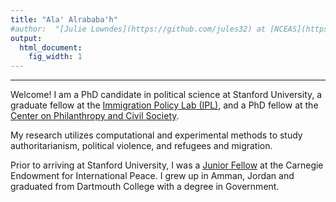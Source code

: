 ```yaml
---
title: "Ala' Alrababa'h"
#author:  "[Julie Lowndes](https://github.com/jules32) at [NCEAS](https://www.nceas.ucsb.edu/), 12/14/16"
output:
  html_document:
    fig_width: 1
---
```


----

Welcome! I am a PhD candidate in political science at Stanford University, a graduate fellow at the [Immigration Policy Lab (IPL)](http://immigrationlab.org), and a PhD fellow at the [Center on Philanthropy and Civil Society](https://pacscenter.stanford.edu/).

My research utilizes computational and experimental methods to study authoritarianism, political violence, and refugees and migration.

Prior to arriving at Stanford University, I was a [Junior Fellow](https://carnegieendowment.org/about/jr-fellows) at the Carnegie Endowment for International Peace. I grew up in Amman, Jordan and graduated from Dartmouth College with a degree in Government. 
